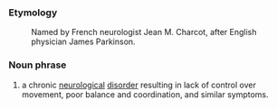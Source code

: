 ===Etymology===
: Named by French neurologist Jean M. Charcot, after English physician James Parkinson.

===Noun phrase===

# a chronic [[neurological]] [[disorder]] resulting in lack of control over movement, poor balance and coordination, and similar symptoms.